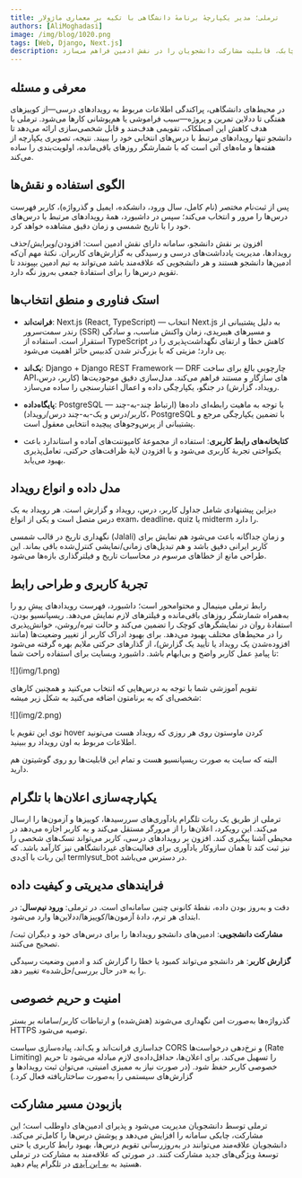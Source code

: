 ```yaml
---
title: ترملی؛ مدیر یکپارچهٔ برنامهٔ دانشگاهی با تکیه بر معماری ماژولار
authors: [AliMoghadasi]
image: /img/blog/1020.png
tags: [Web, Django, Next.js]
description: ترملی یک وب‌اپ دانشجویی است که زمان‌بندی‌ِ آزمون‌ها، کوییزها و ددلاین‌ها را با تقویم شمسی، اعلان‌ها و یک ربات تلگرام یکپارچه می‌کند. این سامانه توسط «علی مقدسی»، ورودی ۱۴۰۲ مهندسی کامپیوتر، توسعه داده شده است و با رویکردی چابک، قابلیت مشارکت دانشجویان را در نقش ادمین فراهم می‌سازد.
---
```


## معرفی و مسئله

در محیط‌های دانشگاهی، پراکندگی اطلاعات مربوط به رویدادهای درسی—از کوییزهای هفتگی تا ددلاین تمرین و پروژه—سبب فراموشی یا هم‌پوشانی کارها می‌شود. ترملی با هدف کاهش این اصطکاک، تقویمی هدف‌مند و قابل شخصی‌سازی ارائه می‌دهد تا دانشجو تنها رویدادهای مرتبط با درس‌های انتخابی خود را ببیند. نتیجه،
تصویری یکپارچه از هفته‌ها و ماه‌های آتی است که با شمارشگر روزهای باقی‌مانده، اولویت‌بندی را ساده می‌کند.

## الگوی استفاده و نقش‌ها

پس از ثبت‌نام مختصر (نام کامل، سال ورود، دانشکده، ایمیل و گذرواژه)، کاربر فهرست درس‌ها را مرور و انتخاب می‌کند؛ سپس در داشبورد، همهٔ رویدادهای مرتبط با درس‌های خود را با تاریخ شمسی و زمان دقیق مشاهده خواهد کرد.

افزون بر نقش دانشجو، سامانه دارای نقش ادمین است: افزودن/ویرایش/حذف رویدادها، مدیریت یادداشت‌های درسی و رسیدگی به گزارش‌های کاربران. نکتهٔ مهم آن‌که ادمین‌ها دانشجو هستند و هر دانشجویی که علاقه‌مند باشد می‌تواند به تیم ادمین بپیوندد تا تقویم درس‌ها را برای استفادهٔ جمعی به‌روز نگه دارد.

## استک فناوری و منطق انتخاب‌ها

- **فرانت‌اند**: Next.js (React, TypeScript) — انتخاب Next.js به دلیل پشتیبانی از رندر سمت‌سرور (SSR) و مسیرهای هیبریدی، زمان واکنش مناسب، و سادگی استقرار است. استفاده از TypeScript کاهش خطا و ارتقای نگهداشت‌پذیری را در پی دارد؛ مزیتی که با بزرگ‌تر شدن کدبیس حائز اهمیت می‌شود.

- **بک‌اند**: Django + Django REST Framework — DRF چارچوبی بالغ برای ساخت APIهای سازگار و مستند فراهم می‌کند. مدل‌سازی دقیق موجودیت‌ها (کاربر، درس، رویداد، گزارش) در جنگو، یکپارچگی داده و اعمال اعتبار‌سنجی را ساده می‌سازد.

- **پایگاه‌داده**: PostgreSQL — با توجه به ماهیت رابطه‌ای داده‌ها (ارتباط چند-به-چند کاربر/درس و یک-به-چند درس/رویداد)، PostgreSQL با تضمین یکپارچگی مرجع و پشتیبانی از پرس‌وجوهای پیچیده انتخابی معقول است.

- **کتابخانه‌های رابط کاربری**: استفاده از مجموعهٔ کامپوننت‌های آماده و استاندارد باعث یکنواختی تجربهٔ کاربری می‌شود و با افزودن لایهٔ ظرافت‌های حرکتی، تعامل‌پذیری بهبود می‌یابد.

## مدل داده و انواع رویداد

دیزاین پیشنهادی شامل جداول کاربر، درس، رویداد و گزارش است. هر رویداد به یک درس متصل است و یکی از انواع exam، deadline، quiz یا midterm را دارد.

نگهداری تاریخ در قالب شمسی (Jalali) و زمانِ جداگانه باعث می‌شود هم نمایش برای کاربر ایرانی دقیق باشد و هم تبدیل‌های زمانی/نمایشی کنترل‌شده باقی بماند. این طراحی مانع از خطاهای مرسوم در محاسبات تاریخ و فیلترگذاری بازه‌ها می‌شود.

## تجربهٔ کاربری و طراحی رابط

رابط ترملی مینیمال و محتوامحور است؛ داشبورد، فهرست رویدادهای پیش‌ِ رو را به‌همراه شمارشگر روزهای باقی‌مانده و فیلترهای لازم نمایش می‌دهد. ریسپانسیو بودن، استفادهٔ روان در نمایشگرهای کوچک را تضمین می‌کند و حالت تیره/روشن، خوانش‌پذیری را در محیط‌های مختلف بهبود می‌دهد. برای بهبود ادراک کاربر از تغییر وضعیت‌ها (مانند افزوده‌شدن یک رویداد یا تأیید یک گزارش)، از گذارهای حرکتی ملایم بهره گرفته می‌شود تا پیامدِ عمل کاربر واضح و بی‌ابهام باشد.
داشبورد وبسایت برای استفاده راحت شما:

<div style={{ textAlign: "center" }}>![](img/1.png)</div>

تقویم آموزشی شما با توجه به درس‌هایی که انتخاب می‌کنید و همچنین کارهای شخصی‌ای که به برنامتون اضافه می‌کنید به شکل زیر میشه:

<div style={{ textAlign: "center" }}>![](img/2.png)</div>

توی این تقویم با hover کردن ماوستون روی هر روزی که رویداد هست می‌تونید اطلاعات مربوط به اون رویداد رو ببینید.

البته که سایت به صورت ریسپانسیو هست و تمام این قابلیت‌ها رو روی گوشیتون هم دارید.

## یکپارچه‌سازی اعلان‌ها با تلگرام

ترملی از طریق یک ربات تلگرام یادآوری‌های سررسیدها، کوییزها و آزمون‌ها را ارسال می‌کند. این رویکرد، اعلان‌ها را از مرورگر مستقل می‌کند و به کاربر اجازه می‌دهد در محیطی آشنا پیگیری کند. افزون بر رویدادهای درسی، کاربر می‌تواند تسک‌های شخصی را نیز ثبت کند تا همان سازوکار یادآوری برای فعالیت‌های غیردانشگاهی نیز کارآمد باشد. که این ربات با آی‌دی termlysut_bot در دسترس می‌باشد.

## فرایندهای مدیریتی و کیفیت داده

دقت و به‌روز بودن داده، نقطهٔ کانونی چنین سامانه‌ای است. در ترملی:
**ورود نیم‌سال**: در ابتدای هر ترم، دادهٔ آزمون‌ها/کوییزها/ددلاین‌ها وارد می‌شود.

**مشارکت دانشجویی**: ادمین‌های دانشجو رویدادها را برای درس‌های خود و دیگران ثبت/تصحیح می‌کنند.

**گزارش کاربر**: هر دانشجو می‌تواند کمبود یا خطا را گزارش کند و ادمین وضعیت رسیدگی را به «در حال بررسی/حل‌شده» تغییر دهد.

## امنیت و حریم خصوصی

گذرواژه‌ها به‌صورت امن نگهداری می‌شوند (هش‌شده) و ارتباطات کاربر/سامانه بر بستر HTTPS توصیه می‌شود.

جداسازی فرانت‌اند و بک‌اند، پیاده‌سازی سیاست CORS و نرخ‌دهی درخواست‌ها (Rate Limiting) را تسهیل می‌کند. برای اعلان‌ها، حداقل‌داده‌ی لازم مبادله می‌شود تا حریم خصوصی کاربر حفظ شود. (در صورت نیاز به ممیزی امنیتی، می‌توان ثبت رویدادها و گزارش‌های سیستمی را به‌صورت ساختاریافته فعال کرد.)

## بازبودن مسیر مشارکت

ترملی توسط دانشجویان مدیریت می‌شود و پذیرای ادمین‌های داوطلب است؛ این مشارکت، چابکی سامانه را افزایش می‌دهد و پوشش درس‌ها را کامل‌تر می‌کند. دانشجویان علاقه‌مند می‌توانند در به‌روزرسانی تقویم درس‌ها، بهبود رابط کاربری یا حتی توسعهٔ ویژگی‌های جدید مشارکت کنند.
در صورتی که علاقه‌مند به مشارکت در ترملی هستید به [به این آیدی](https://t.me/ali0083moi) در تلگرام پیام دهید.
